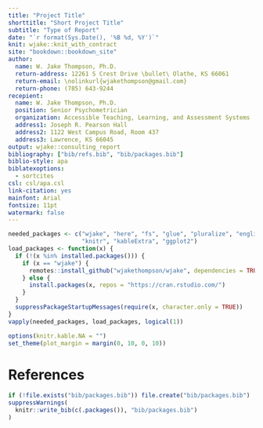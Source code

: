 ```yaml
---
title: "Project Title"
shorttitle: "Short Project Title"
subtitle: "Type of Report"
date: "`r format(Sys.Date(), '%B %d, %Y')`"
knit: wjake::knit_with_contract
site: "bookdown::bookdown_site"
author:
  name: W. Jake Thompson, Ph.D.
  return-address: 12261 S Crest Drive \bullet\ Olathe, KS 66061
  return-email: \nolinkurl{wjakethompson@gmail.com}
  return-phone: (785) 643-9244
recepient:
  name: W. Jake Thompson, Ph.D.
  position: Senior Psychometrician
  organization: Accessible Teaching, Learning, and Assessment Systems
  address1: Joseph R. Pearson Hall
  address2: 1122 West Campus Road, Room 437
  address3: Lawrence, KS 66045
output: wjake::consulting_report
bibliography: ["bib/refs.bib", "bib/packages.bib"]
biblio-style: apa
biblatexoptions:
  - sortcites
csl: csl/apa.csl
link-citation: yes
mainfont: Arial
fontsize: 11pt
watermark: false
---
```


```r
needed_packages <- c("wjake", "here", "fs", "glue", "pluralize", "english",
                     "knitr", "kableExtra", "ggplot2")
load_packages <- function(x) {
  if (!(x %in% installed.packages())) {
    if (x == "wjake") {
      remotes::install_github("wjakethompson/wjake", dependencies = TRUE)
    } else {
      install.packages(x, repos = "https://cran.rstudio.com/")
    }
  }
  suppressPackageStartupMessages(require(x, character.only = TRUE))
}
vapply(needed_packages, load_packages, logical(1))

options(knitr.kable.NA = "")
set_theme(plot_margin = margin(0, 10, 0, 10))
```


\newpage

# References

```r
if (!file.exists("bib/packages.bib")) file.create("bib/packages.bib")
suppressWarnings(
  knitr::write_bib(c(.packages()), "bib/packages.bib")
)
```

\printbibliography[heading=none]

\setlength{\parindent}{15pt}
\setlength{\leftskip}{0pt}